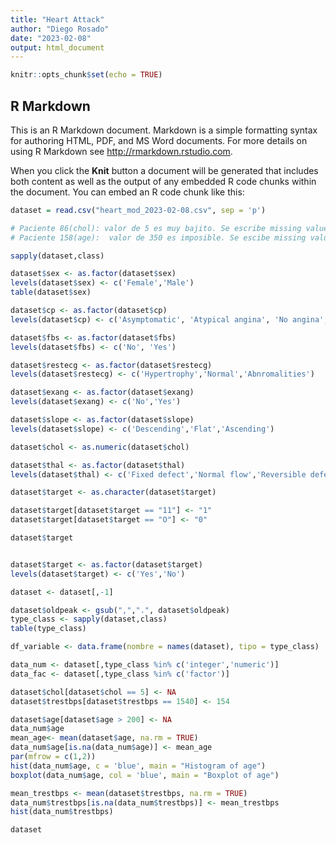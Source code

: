 ```yaml
---
title: "Heart Attack"
author: "Diego Rosado"
date: "2023-02-08"
output: html_document
---
```


```r
knitr::opts_chunk$set(echo = TRUE)
```

## R Markdown

This is an R Markdown document. Markdown is a simple formatting syntax for authoring HTML, PDF, and MS Word documents. For more details on using R Markdown see <http://rmarkdown.rstudio.com>.

When you click the **Knit** button a document will be generated that includes both content as well as the output of any embedded R code chunks within the document. You can embed an R code chunk like this:

```r
dataset = read.csv("heart_mod_2023-02-08.csv", sep = 'p')

# Paciente 86(chol): valor de 5 es muy bajito. Se escribe missing value (NA).
# Paciente 158(age):  valor de 350 es imposible. Se escibe missing value (NA).

sapply(dataset,class)

dataset$sex <- as.factor(dataset$sex)
levels(dataset$sex) <- c('Female','Male')
table(dataset$sex)

dataset$cp <- as.factor(dataset$cp)
levels(dataset$cp) <- c('Asymptomatic', 'Atypical angina', 'No angina', 'Typical angina')

dataset$fbs <- as.factor(dataset$fbs)
levels(dataset$fbs) <- c('No', 'Yes')

dataset$restecg <- as.factor(dataset$restecg)
levels(dataset$restecg) <- c('Hypertrophy','Normal','Abnromalities')

dataset$exang <- as.factor(dataset$exang)
levels(dataset$exang) <- c('No','Yes')

dataset$slope <- as.factor(dataset$slope)
levels(dataset$slope) <- c('Descending','Flat','Ascending')

dataset$chol <- as.numeric(dataset$chol)

dataset$thal <- as.factor(dataset$thal)
levels(dataset$thal) <- c('Fixed defect','Normal flow','Reversible defect')

dataset$target <- as.character(dataset$target)

dataset$target[dataset$target == "11"] <- "1"
dataset$target[dataset$target == "O"] <- "0"

dataset$target


dataset$target <- as.factor(dataset$target)
levels(dataset$target) <- c('Yes','No')

dataset <- dataset[,-1]

dataset$oldpeak <- gsub(",",".", dataset$oldpeak)
type_class <- sapply(dataset,class)
table(type_class)

df_variable <- data.frame(nombre = names(dataset), tipo = type_class)

data_num <- dataset[,type_class %in% c('integer','numeric')]
data_fac <- dataset[,type_class %in% c('factor')]

dataset$chol[dataset$chol == 5] <- NA
dataset$trestbps[dataset$trestbps == 1540] <- 154

dataset$age[dataset$age > 200] <- NA
data_num$age
mean_age<- mean(dataset$age, na.rm = TRUE)
data_num$age[is.na(data_num$age)] <- mean_age
par(mfrow = c(1,2))
hist(data_num$age, c = 'blue', main = "Histogram of age")
boxplot(data_num$age, col = 'blue', main = "Boxplot of age")

mean_trestbps <- mean(dataset$trestbps, na.rm = TRUE)
data_num$trestbps[is.na(data_num$trestbps)] <- mean_trestbps
hist(data_num$trestbps)

dataset





```
